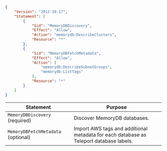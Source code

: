```json
{
    "Version": "2012-10-17",
    "Statement": [
        {
            "Sid": "MemoryDBDiscovery",
            "Effect": "Allow",
            "Action": "memorydb:DescribeClusters",
            "Resource": "*"
        },
        {
            "Sid": "MemoryDBFetchMetadata",
            "Effect": "Allow",
            "Action": [
                "memorydb:DescribeSubnetGroups",
                "memorydb:ListTags"
            ],
            "Resource": "*"
        }
    ]
}
```

| Statement | Purpose |
| --------- | ------- |
| `MemoryDBDiscovery` (required) | Discover MemoryDB databases. |
| `MemoryDBFetchMetadata` (optional) | Import AWS tags and additional metadata for each database as Teleport database labels. |

